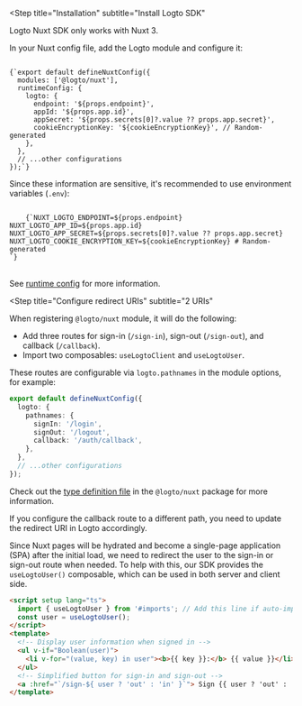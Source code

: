 

<Steps>

<Step
  title="Installation"
  subtitle="Install Logto SDK"
>

<InlineNotification severity="alert">
  Logto Nuxt SDK only works with Nuxt 3.
</InlineNotification>

<NpmLikeInstallation packageName="@logto/nuxt" />

</Step>

<Step title="Register Logto module">

In your Nuxt config file, add the Logto module and configure it:

<Code title="nuxt.config.ts" className="language-tsx">
{`export default defineNuxtConfig({
  modules: ['@logto/nuxt'],
  runtimeConfig: {
    logto: {
      endpoint: '${props.endpoint}',
      appId: '${props.app.id}',
      appSecret: '${props.secrets[0]?.value ?? props.app.secret}',
      cookieEncryptionKey: '${cookieEncryptionKey}', // Random-generated
    },
  },
  // ...other configurations
});`}
</Code>

Since these information are sensitive, it's recommended to use environment variables (`.env`):

<Code title=".env" className="language-bash">
    {`NUXT_LOGTO_ENDPOINT=${props.endpoint}
NUXT_LOGTO_APP_ID=${props.app.id}
NUXT_LOGTO_APP_SECRET=${props.secrets[0]?.value ?? props.app.secret}
NUXT_LOGTO_COOKIE_ENCRYPTION_KEY=${cookieEncryptionKey} # Random-generated
`}
</Code>

<br/>

<CustomDomainEndpointNotice />

See [runtime config](https://nuxt.com/docs/guide/going-further/runtime-config) for more information.

</Step>

<Step 
  title="Configure redirect URIs"
  subtitle="2 URIs"
>

<RedirectUrisWeb />

When registering `@logto/nuxt` module, it will do the following:

- Add three routes for sign-in (`/sign-in`), sign-out (`/sign-out`), and callback (`/callback`).
- Import two composables: `useLogtoClient` and `useLogtoUser`.

These routes are configurable via `logto.pathnames` in the module options, for example:

```ts title="nuxt.config.ts"
export default defineNuxtConfig({
  logto: {
    pathnames: {
      signIn: '/login',
      signOut: '/logout',
      callback: '/auth/callback',
    },
  },
  // ...other configurations
});
```

Check out the [type definition file](https://github.com/logto-io/js/blob/HEAD/packages/nuxt/src/runtime/utils/types.ts) in the `@logto/nuxt` package for more information.

<InlineNotification>
If you configure the callback route to a different path, you need to update the redirect URI in Logto accordingly.
</InlineNotification>

</Step>

<Step title="Implement sign-in and sign-out">

Since Nuxt pages will be hydrated and become a single-page application (SPA) after the initial load, we need to redirect the user to the sign-in or sign-out route when needed. To help with this, our SDK provides the `useLogtoUser()` composable, which can be used in both server and client side.

```html title="index.vue"
<script setup lang="ts">
  import { useLogtoUser } from '#imports'; // Add this line if auto-import is disabled
  const user = useLogtoUser();
</script>
<template>
  <!-- Display user information when signed in -->
  <ul v-if="Boolean(user)"> 
    <li v-for="(value, key) in user"><b>{{ key }}:</b> {{ value }}</li>
  </ul>
  <!-- Simplified button for sign-in and sign-out -->
  <a :href="`/sign-${ user ? 'out' : 'in' }`"> Sign {{ user ? 'out' : 'in' }} </a>
</template>
```

</Step>

<Step title="Checkpoint: Test your app">

<Checkpoint />

</Step>

</Steps>
